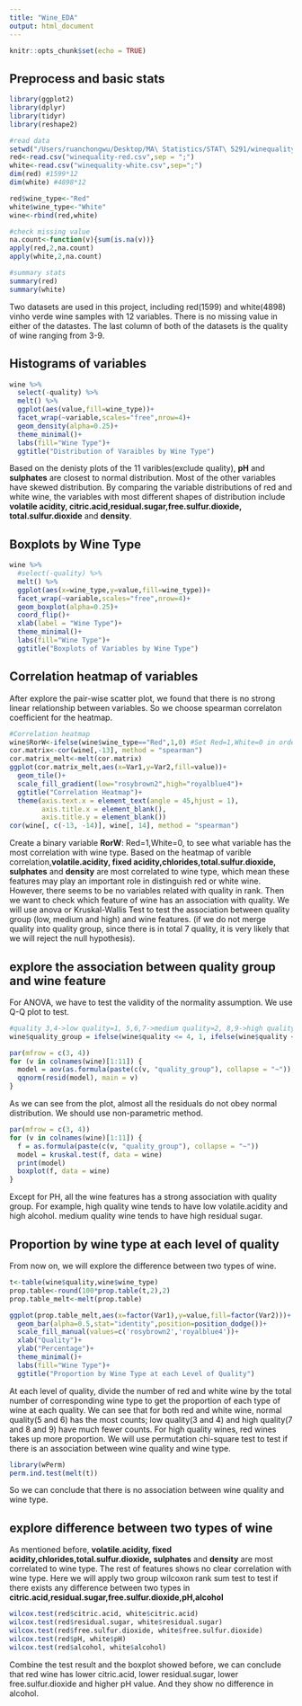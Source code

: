 ```yaml
---
title: "Wine_EDA"
output: html_document
---
```


```r
knitr::opts_chunk$set(echo = TRUE)
```

## Preprocess and basic stats
```r
library(ggplot2)
library(dplyr)
library(tidyr)
library(reshape2)

#read data
setwd("/Users/ruanchongwu/Desktop/MA\ Statistics/STAT\ 5291/winequality/")
red<-read.csv("winequality-red.csv",sep = ";")
white<-read.csv("winequality-white.csv",sep=";")
dim(red) #1599*12
dim(white) #4898*12

red$wine_type<-"Red"
white$wine_type<-"White"
wine<-rbind(red,white)

#check missing value
na.count<-function(v){sum(is.na(v))}
apply(red,2,na.count)
apply(white,2,na.count)

#summary stats
summary(red)
summary(white)
```

Two datasets are used in this project, including red(1599) and white(4898) vinho verde wine samples with 12 variables. There is no missing value in either of the datastes. The last column of both of the datasets is the quality of wine ranging from 3-9. 

## Histograms of variables
```r
wine %>%
  select(-quality) %>%
  melt() %>%
  ggplot(aes(value,fill=wine_type))+
  facet_wrap(~variable,scales="free",nrow=4)+
  geom_density(alpha=0.25)+
  theme_minimal()+
  labs(fill="Wine Type")+
  ggtitle("Distribution of Varaibles by Wine Type")

```
 
Based on the denisty plots of the 11 varibles(exclude quality), **pH** and **sulphates** are closest to normal distribution. Most of the other variables have skewed distribution. By comparing the variable distributions of red and white wine, the variables with most different shapes of distribution include **volatile acidity, citric.acid,residual.sugar,free.sulfur.dioxide, total.sulfur.dioxide** and **density**.


## Boxplots by Wine Type
```r
wine %>%
  #select(-quality) %>%
  melt() %>%
  ggplot(aes(x=wine_type,y=value,fill=wine_type))+
  facet_wrap(~variable,scales="free",nrow=4)+
  geom_boxplot(alpha=0.25)+
  coord_flip()+
  xlab(label = "Wine Type")+
  theme_minimal()+
  labs(fill="Wine Type")+
  ggtitle("Boxplots of Variables by Wine Type")
```

## Correlation heatmap of variables
After explore the pair-wise scatter plot, we found that there is no strong linear relationship between variables. So we choose spearman correlaton coefficient for the heatmap.
```r
#Correlation heatmap
wine$RorW<-ifelse(wine$wine_type=="Red",1,0) #Set Red=1,White=0 in order to do correlation matrix
cor.matrix<-cor(wine[,-13], method = "spearman") 
cor.matrix_melt<-melt(cor.matrix)
ggplot(cor.matrix_melt,aes(x=Var1,y=Var2,fill=value))+
  geom_tile()+
  scale_fill_gradient(low="rosybrown2",high="royalblue4")+
  ggtitle("Correlation Heatmap")+
  theme(axis.text.x = element_text(angle = 45,hjust = 1),
        axis.title.x = element_blank(),
        axis.title.y = element_blank())
cor(wine[, c(-13, -14)], wine[, 14], method = "spearman")
```

Create a binary variable **RorW**: Red=1,White=0, to see what variable has the most correlation with wine type. Based on the heatmap of varible correlation,**volatile.acidity, fixed acidity,chlorides,total.sulfur.dioxide, sulphates** and **density** are most correlated to wine type, which mean these features may play an important role in distinguish red or white wine. However, there seems to be no variables related with quality in rank. Then we want to check which feature of wine has an association with quality. We will use anova or Kruskal-Wallis Test to test the association between quality group (low, medium and high) and wine features. (if we do not merge quality into quality group, since there is in total 7 quality, it is very likely that we will reject the null hypothesis).

## explore the association between quality group and wine feature
For ANOVA, we have to test the validity of the normality assumption. We use Q-Q plot to test.
```r
#quality 3,4->low quality=1, 5,6,7->medium quality=2, 8,9->high quality=3
wine$quality_group = ifelse(wine$quality <= 4, 1, ifelse(wine$quality <= 7, 2, 3))

par(mfrow = c(3, 4))
for (v in colnames(wine)[1:11]) {
  model = aov(as.formula(paste(c(v, "quality_group"), collapse = "~")), data = wine)
  qqnorm(resid(model), main = v)
}
```

As we can see from the plot, almost all the residuals do not obey normal distribution. We should use non-parametric method.

```r
par(mfrow = c(3, 4))
for (v in colnames(wine)[1:11]) {
  f = as.formula(paste(c(v, "quality_group"), collapse = "~"))
  model = kruskal.test(f, data = wine)
  print(model)
  boxplot(f, data = wine)
}
```

Except for PH, all the wine features has a strong association with quality group. For example, high quality wine tends to have low volatile.acidity and high alcohol. medium quality wine tends to have high residual sugar.

## Proportion by wine type at each level of quality
From now on, we will explore the difference between two types of wine.
```r
t<-table(wine$quality,wine$wine_type)
prop.table<-round(100*prop.table(t,2),2)
prop.table_melt<-melt(prop.table)

ggplot(prop.table_melt,aes(x=factor(Var1),y=value,fill=factor(Var2)))+
  geom_bar(alpha=0.5,stat="identity",position=position_dodge())+
  scale_fill_manual(values=c('rosybrown2','royalblue4'))+
  xlab("Quality")+
  ylab("Percentage")+
  theme_minimal()+
  labs(fill="Wine Type")+
  ggtitle("Proportion by Wine Type at each Level of Quality")
```

At each level of quality, divide the number of red and white wine by the total number of corresponding wine type to get the proportion of each type of wine at each quality. We can see that for both red and white wine, normal quality(5 and 6) has the most counts; low quality(3 and 4) and high quality(7 and 8 and 9) have much fewer counts. For high quality wines, red wines takes up more proportion. We will use permutation chi-square test to test if there is an association between wine quality and wine type.

```r
library(wPerm)
perm.ind.test(melt(t))
```

So we can conclude that there is no association between wine quality and wine type.

## explore difference between two types of wine
As mentioned before, **volatile.acidity, fixed acidity,chlorides,total.sulfur.dioxide, sulphates** and **density** are most correlated to wine type. The rest of features shows no clear correlation with wine type. Here we will apply two group wilcoxon rank sum test to test if there exists any difference between two types in **citric.acid,residual.sugar,free.sulfur.dioxide,pH,alcohol**
```r
wilcox.test(red$citric.acid, white$citric.acid)
wilcox.test(red$residual.sugar, white$residual.sugar)
wilcox.test(red$free.sulfur.dioxide, white$free.sulfur.dioxide)
wilcox.test(red$pH, white$pH)
wilcox.test(red$alcohol, white$alcohol)
```

Combine the test result and the boxplot showed before, we can conclude that red wine has lower citric.acid, lower residual.sugar, lower free.sulfur.dioxide and higher pH value. And they show no difference in alcohol.
